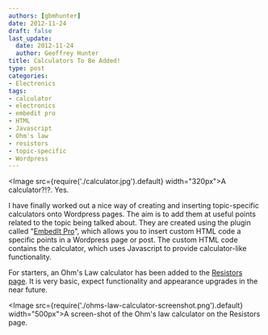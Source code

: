 ```yaml
---
authors: [gbmhunter]
date: 2012-11-24
draft: false
last_update:
  date: 2012-11-24
  author: Geoffrey Hunter
title: Calculators To Be Added!
type: post
categories:
- Electronics
tags:
- calculator
- electronics
- embedit pro
- HTML
- Javascript
- Ohm's law
- resistors
- topic-specific
- Wordpress
---
```


<Image src={require('./calculator.jpg').default} width="320px">A calculator?!?. Yes.</Image>

I have finally worked out a nice way of creating and inserting topic-specific calculators onto Wordpress pages. The aim is to add them at useful points related to the topic being talked about. They are created using the plugin called "[EmbedIt Pro](http://wordpress.org/extend/plugins/embedit-pro/)", which allows you to insert custom HTML code a specific points in a Wordpress page or post. The custom HTML code contains the calculator, which uses Javascript to provide calculator-like functionality.

For starters, an Ohm's Law calculator has been added to the [Resistors page](/electronics/components/resistors). It is very basic, expect functionality and appearance upgrades in the near future.

<Image src={require('./ohms-law-calculator-screenshot.png').default} width="500px">A screen-shot of the Ohm's law calculator on the Resistors page.</Image>
